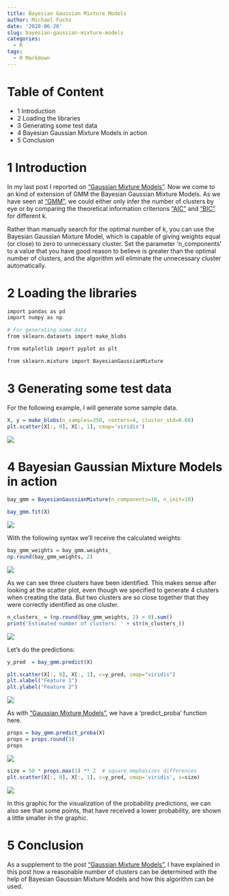 ```yaml
---
title: Bayesian Gaussian Mixture Models
author: Michael Fuchs
date: '2020-06-26'
slug: bayesian-gaussian-mixture-models
categories:
  - R
tags:
  - R Markdown
---
```




# Table of Content

+ 1 Introduction
+ 2 Loading the libraries
+ 3 Generating some test data
+ 4 Bayesian Gaussian Mixture Models in action
+ 5 Conclusion



# 1 Introduction


In my last post I reported on ["Gaussian Mixture Models"](https://michael-fuchs-python.netlify.app/2020/06/24/gaussian-mixture-models/).
Now we come to an kind of extension of GMM the Bayesian Gaussian Mixture Models. 
As we have seen at ["GMM"](https://michael-fuchs-python.netlify.app/2020/06/24/gaussian-mixture-models/), we could either only infer the number of clusters by eye or by comparing the theoretical information criterions ["AIC"](https://en.wikipedia.org/wiki/Akaike_information_criterion) and ["BIC"](https://en.wikipedia.org/wiki/Bayesian_information_criterion) for different k.

Rather than manually search for the optimal number of k, you can use the Bayesian Gaussian Mixture Model, which is capable of giving weights equal (or close) to zero to unnecessary cluster. Set the parameter 'n_components' to a value that you have good reason to believe is greater than the optimal number of clusters, and the algorithm will eliminate the unnecessary cluster automatically. 


# 2 Loading the libraries


```r
import pandas as pd
import numpy as np

# For generating some data
from sklearn.datasets import make_blobs

from matplotlib import pyplot as plt

from sklearn.mixture import BayesianGaussianMixture
```


# 3 Generating some test data


For the following example, I will generate some sample data.

```r
X, y = make_blobs(n_samples=350, centers=4, cluster_std=0.60)
plt.scatter(X[:, 0], X[:, 1], cmap='viridis')
```

![](/post/2020-06-26-bayesian-gaussian-mixture-models/p53p1.png)


# 4 Bayesian Gaussian Mixture Models in action


```r
bay_gmm = BayesianGaussianMixture(n_components=10, n_init=10)

bay_gmm.fit(X)
```

![](/post/2020-06-26-bayesian-gaussian-mixture-models/p53p2.png)


With the following syntax we'll receive the calculated weights:

```r
bay_gmm_weights = bay_gmm.weights_
np.round(bay_gmm_weights, 2)
```

![](/post/2020-06-26-bayesian-gaussian-mixture-models/p53p3.png)


As we can see three clusters have been identified.
This makes sense after looking at the scatter plot, even though we specified to generate 4 clusters when creating the data.
But two clusters are so close together that they were correctly identified as one cluster.


```r
n_clusters_ = (np.round(bay_gmm_weights, 2) > 0).sum()
print('Estimated number of clusters: ' + str(n_clusters_))
```

![](/post/2020-06-26-bayesian-gaussian-mixture-models/p53p4.png)

Let's do the predictions: 

```r
y_pred  = bay_gmm.predict(X)
```

```r
plt.scatter(X[:, 0], X[:, 1], c=y_pred, cmap="viridis")
plt.xlabel("Feature 1")
plt.ylabel("Feature 2")
```

![](/post/2020-06-26-bayesian-gaussian-mixture-models/p53p5.png)


As with ["Gaussian Mixture Models"](https://michael-fuchs-python.netlify.app/2020/06/24/gaussian-mixture-models/), we have a 'predict_proba' function here.


```r
props = bay_gmm.predict_proba(X)
props = props.round(3)
props
```

![](/post/2020-06-26-bayesian-gaussian-mixture-models/p53p6.png)


```r
size = 50 * props.max(1) ** 2  # square emphasizes differences
plt.scatter(X[:, 0], X[:, 1], c=y_pred, cmap='viridis', s=size)
```

![](/post/2020-06-26-bayesian-gaussian-mixture-models/p53p7.png)


In this graphic for the visualization of the probability predictions, we can also see that some points, that have received a lower probability, are shown a little smaller in the graphic.



# 5 Conclusion

As a supplement to the post ["Gaussian Mixture Models"](https://michael-fuchs-python.netlify.app/2020/06/24/gaussian-mixture-models/), I have explained in this post how a reasonable number of clusters can be determined with the help of Bayesian Gaussian Mixture Models and how this algorithm can be used.




